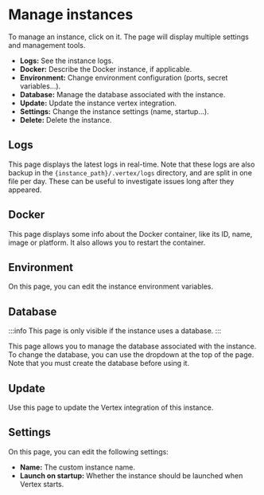 # Manage instances

To manage an instance, click on it. The page will display multiple settings and management tools.

* **Logs:** See the instance logs.
* **Docker:** Describe the Docker instance, if applicable.
* **Environment:** Change environment configuration (ports, secret variables...).
* **Database:** Manage the database associated with the instance.
* **Update:** Update the instance vertex integration.
* **Settings:** Change the instance settings (name, startup...).
* **Delete:** Delete the instance.

## Logs

This page displays the latest logs in real-time. Note that these logs are also backup in the `{instance_path}/.vertex/logs` directory, and are split in one file per day. These can be useful to investigate issues long after they appeared.

## Docker

This page displays some info about the Docker container, like its ID, name, image or platform.
It also allows you to restart the container.

## Environment

On this page, you can edit the instance environment variables.

## Database

:::info
This page is only visible if the instance uses a database.
:::

This page allows you to manage the database associated with the instance.
To change the database, you can use the dropdown at the top of the page.
Note that you must create the database before using it.

## Update

Use this page to update the Vertex integration of this instance.

## Settings

On this page, you can edit the following settings:

* **Name:** The custom instance name.
* **Launch on startup:** Whether the instance should be launched when Vertex starts.

